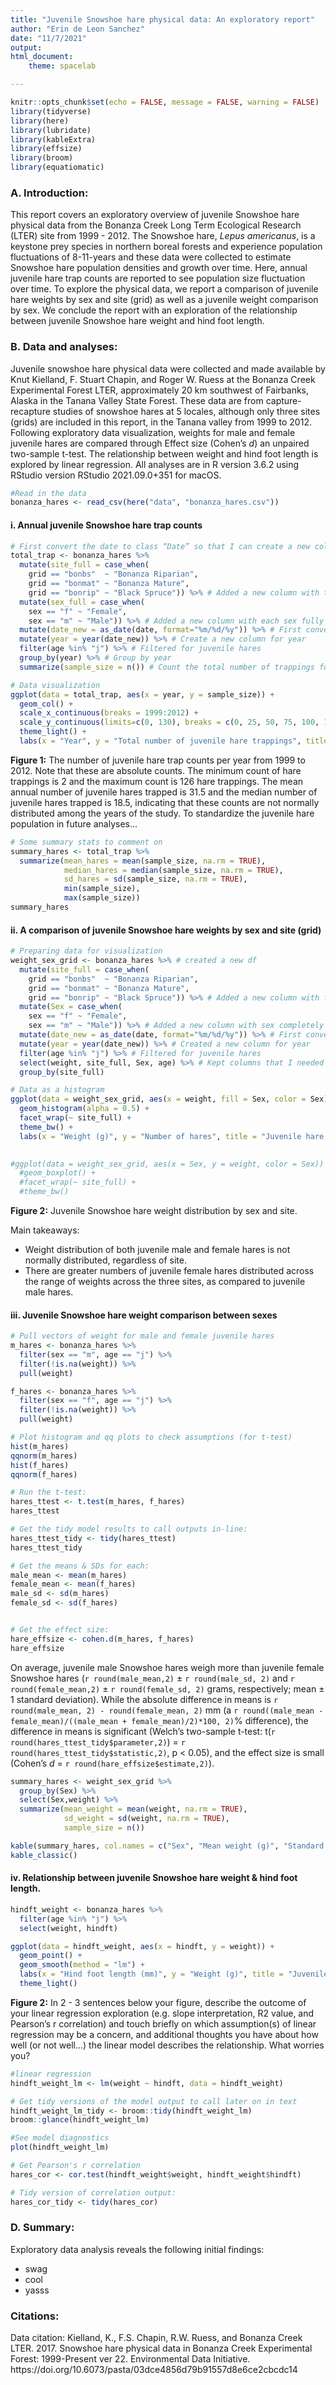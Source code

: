 ```yaml
---
title: "Juvenile Snowshoe hare physical data: An exploratory report"
author: "Erin de Leon Sanchez"
date: "11/7/2021"
output:
html_document: 
    theme: spacelab

---
```


```r
knitr::opts_chunk$set(echo = FALSE, message = FALSE, warning = FALSE)
library(tidyverse)
library(here)
library(lubridate)
library(kableExtra)
library(effsize)
library(broom)
library(equatiomatic)
```

### A. Introduction: 
This report covers an exploratory overview of juvenile Snowshoe hare physical data from the Bonanza Creek Long Term Ecological Research (LTER) site from 1999 - 2012. The Snowshoe hare, *Lepus americanus*, is a keystone prey species in northern boreal forests and experience population fluctuations of 8-11-years and these data were collected to estimate Snowshoe hare population densities and growth over time. Here, annual juvenile hare trap counts are reported to see population size fluctuation over time. To explore the physical data, we report a comparison of juvenile hare weights by sex and site (grid) as well as a juvenile weight comparison by sex. We conclude the report with an exploration of the relationship between juvenile Snowshoe hare weight and hind foot length. 

### B. Data and analyses:
Juvenile snowshoe hare physical data were collected and made available by Knut Kielland, F. Stuart Chapin, and Roger W. Ruess at the Bonanza Creek Experimental Forest LTER, approximately 20 km southwest of Fairbanks, Alaska in the Tanana Valley State Forest. These data are from capture-recapture studies of snowshoe hares at 5 locales, although only three sites (grids) are included in this report, in the Tanana valley from 1999 to 2012. Following exploratory data visualization, weights for male and female juvenile hares are compared through Effect size (Cohen's *d*) an unpaired two-sample t-test. The relationship between weight and hind foot length is explored by linear regression. All analyses are in R version 3.6.2 using RStudio version RStudio 2021.09.0+351 for macOS.

```r
#Read in the data 
bonanza_hares <- read_csv(here("data", "bonanza_hares.csv"))
```

#### i. Annual juvenile Snowshoe hare trap counts 
```r
# First convert the date to class “Date” so that I can create a new column that only contains the year
total_trap <- bonanza_hares %>% 
  mutate(site_full = case_when(
    grid == "bonbs"  ~ "Bonanza Riparian", 
    grid == "bonmat" ~ "Bonanza Mature",
    grid == "bonrip" ~ "Black Spruce")) %>% # Added a new column with the full site name
  mutate(sex_full = case_when(
    sex == "f" ~ "Female",
    sex == "m" ~ "Male")) %>% # Added a new column with each sex fully spelled out
  mutate(date_new = as_date(date, format="%m/%d/%y")) %>% # First convert the date to class “Date” 
  mutate(year = year(date_new)) %>% # Create a new column for year
  filter(age %in% "j") %>% # Filtered for juvenile hares
  group_by(year) %>% # Group by year
  summarize(sample_size = n()) # Count the total number of trappings for each year
```
```r
# Data visualization
ggplot(data = total_trap, aes(x = year, y = sample_size)) +
  geom_col() +
  scale_x_continuous(breaks = 1999:2012) +
  scale_y_continuous(limits=c(0, 130), breaks = c(0, 25, 50, 75, 100, 125)) +
  theme_light() +
  labs(x = "Year", y = "Total number of juvenile hare trappings", title = "Total number of juvenile hare trappings from 1999 to 2012", caption = "Data from Bonanza Creek Long Term Ecological Research")
```

**Figure 1:** The number of juvenile hare trap counts per year from 1999 to 2012. Note that these are absolute counts.
The minimum count of hare trappings is 2 and the maximum count is 126 hare trappings. The mean annual number of juvenile hares trapped is 31.5 and the median number of juvenile hares trapped is 18.5, indicating that these counts are not normally distributed among the years of the study. To standardize the juvenile hare population in future analyses... 

```r
# Some summary stats to comment on 
summary_hares <- total_trap %>% 
  summarize(mean_hares = mean(sample_size, na.rm = TRUE), 
            median_hares = median(sample_size, na.rm = TRUE),
            sd_hares = sd(sample_size, na.rm = TRUE), 
            min(sample_size),
            max(sample_size))
summary_hares
```


#### ii. A comparison of juvenile Snowshoe hare weights by sex and site (grid)

```r
# Preparing data for visualization
weight_sex_grid <- bonanza_hares %>% # created a new df
  mutate(site_full = case_when( 
    grid == "bonbs"  ~ "Bonanza Riparian", 
    grid == "bonmat" ~ "Bonanza Mature",
    grid == "bonrip" ~ "Black Spruce")) %>% # Added a new column with full site name
  mutate(Sex = case_when(
    sex == "f" ~ "Female",
    sex == "m" ~ "Male")) %>% # Added a new column with sex completely spelled out
  mutate(date_new = as_date(date, format="%m/%d/%y")) %>% # First converted the date to class “Date” 
  mutate(year = year(date_new)) %>% # Created a new column for year
  filter(age %in% "j") %>% # Filtered for juvenile hares
  select(weight, site_full, Sex, age) %>% # Kept columns that I needed 
  group_by(site_full) 
```

```r
# Data as a histogram
ggplot(data = weight_sex_grid, aes(x = weight, fill = Sex, color = Sex)) +
  geom_histogram(alpha = 0.5) +
  facet_wrap(~ site_full) +
  theme_bw() +
  labs(x = "Weight (g)", y = "Number of hares", title = "Juvenile hare weights by sex and site", caption = "Data from Bonanza Creek Long Term Ecological Research")
  

#ggplot(data = weight_sex_grid, aes(x = Sex, y = weight, color = Sex)) +
  #geom_boxplot() +
  #facet_wrap(~ site_full) +
  #theme_bw() 

```

**Figure 2:** Juvenile Snowshoe hare weight distribution by sex and site. 

Main takeaways:

- Weight distribution of both juvenile male and female hares is not normally distributed, regardless of site.
- There are greater numbers of juvenile female hares distributed across the range of weights across the three sites, as compared to juvenile male hares.


#### iii. Juvenile Snowshoe hare weight comparison between sexes
```r

# Pull vectors of weight for male and female juvenile hares
m_hares <- bonanza_hares %>% 
  filter(sex == "m", age == "j") %>% 
  filter(!is.na(weight)) %>% 
  pull(weight)

f_hares <- bonanza_hares %>% 
  filter(sex == "f", age == "j") %>% 
  filter(!is.na(weight)) %>% 
  pull(weight)

# Plot histogram and qq plots to check assumptions (for t-test)
hist(m_hares) 
qqnorm(m_hares) 
hist(f_hares) 
qqnorm(f_hares)

# Run the t-test:
hares_ttest <- t.test(m_hares, f_hares) 
hares_ttest

# Get the tidy model results to call outputs in-line: 
hares_ttest_tidy <- tidy(hares_ttest)
hares_ttest_tidy

# Get the means & SDs for each: 
male_mean <- mean(m_hares)
female_mean <- mean(f_hares)
male_sd <- sd(m_hares)
female_sd <- sd(f_hares)


# Get the effect size: 
hare_effsize <- cohen.d(m_hares, f_hares) 
hare_effsize
```
On average, juvenile male Snowshoe hares weigh more than juvenile female Snowshoe hares (`r round(male_mean,2)` $\pm$ `r round(male_sd, 2)` and `r round(female_mean,2)` $\pm$ `r round(female_sd, 2)` grams, respectively; mean $\pm$ 1 standard deviation). While the absolute difference in means is `r round(male_mean, 2) - round(female_mean, 2)` mm (a `r round((male_mean - female_mean)/((male_mean + female_mean)/2)*100, 2)`% difference), the difference in means is significant (Welch's two-sample t-test: t(`r round(hares_ttest_tidy$parameter,2)`) = `r round(hares_ttest_tidy$statistic,2)`, p < 0.05), and the effect size is small (Cohen's *d* = `r round(hare_effsize$estimate,2)`).

```r
summary_hares <- weight_sex_grid %>% 
  group_by(Sex) %>% 
  select(Sex,weight) %>% 
  summarize(mean_weight = mean(weight, na.rm = TRUE),
            sd_weight = sd(weight, na.rm = TRUE), 
            sample_size = n())

kable(summary_hares, col.names = c("Sex", "Mean weight (g)", "Standard Deviation (g)", "Sample size (n)"), digits = 2, caption = "Table 1: Summary statistics for juvenile snowshoe hares") %>% 
kable_classic()
```



#### iv. Relationship between juvenile Snowshoe hare weight & hind foot length.

```r
hindft_weight <- bonanza_hares %>% 
  filter(age %in% "j") %>% 
  select(weight, hindft) 

ggplot(data = hindft_weight, aes(x = hindft, y = weight)) +
  geom_point() +
  geom_smooth(method = "lm") +
  labs(x = "Hind foot length (mm)", y = "Weight (g)", title = "Juvenile hare hind foot length vs. weight", caption = "Data from Bonanza Creek Long Term Ecological Research") +
  theme_light()

```

**Figure 2:** 
In 2 - 3 sentences below your figure, describe the outcome of your linear regression exploration (e.g. slope interpretation, R2 value, and Pearson's r correlation) and touch briefly on which assumption(s) of linear regression may be a concern, and additional thoughts you have about how well (or not well…) the linear model describes the relationship. What worries you? 



```r
#linear regression
hindft_weight_lm <- lm(weight ~ hindft, data = hindft_weight) 

# Get tidy versions of the model output to call later on in text
hindft_weight_lm_tidy <- broom::tidy(hindft_weight_lm)
broom::glance(hindft_weight_lm) 

#See model diagnostics
plot(hindft_weight_lm)

# Get Pearson's r correlation
hares_cor <- cor.test(hindft_weight$weight, hindft_weight$hindft)

# Tidy version of correlation output:
hares_cor_tidy <- tidy(hares_cor)
```


### D. Summary: 
Exploratory data analysis reveals the following initial findings:

- swag
- cool
- yasss

### Citations: 

Data citation: Kielland, K., F.S. Chapin, R.W. Ruess, and Bonanza Creek LTER. 2017. Snowshoe hare physical data in Bonanza Creek Experimental Forest: 1999-Present ver 22. Environmental Data Initiative. https://doi.org/10.6073/pasta/03dce4856d79b91557d8e6ce2cbcdc14

